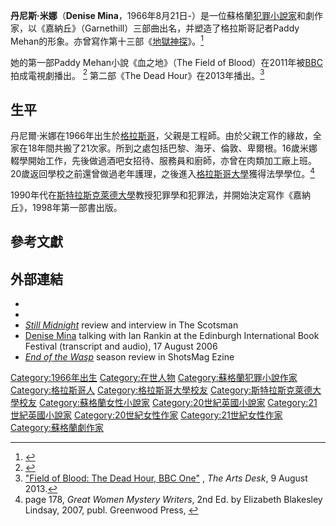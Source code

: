 {{Infobox writer
| name          = Denise Mina
| image         = DeniseMina.jpg
| image_size    = 
| caption       = 
| pseudonym     = 
| birth_date    = {{birth date and age|1966|8|21}}
| birth_place   = [[蘇格蘭|蘇格蘭]]，[[格拉斯哥|格拉斯哥]]
| death_date    = 
| death_place   = 
| occupation    = 
| nationality   = {{UK}}
| period        = 
| genre         = [[犯罪小說|犯罪小說]]
| subject       = 
| movement      = 
| notable_works = 《嘉納丘》
| influences    = 
| influenced    = 
| signature     = 
| website       = {{url|www.denisemina.co.uk/}}
| misc          = 
}}
'''丹尼斯·米娜'''（'''Denise Mina'''，1966年8月21日-）是一位蘇格蘭[[犯罪小說家|犯罪小說家]]和劇作家，以《嘉納丘》（Garnethill）三部曲出名，并塑造了格拉斯哥記者Paddy Mehan的形象。亦曾寫作第十三部《[[地獄神探|地獄神探]]》。<ref name="vert-hell">{{Citation  | last = Irvine | first = Alex | author-link = Alexander C. Irvine | contribution = John Constantine Hellblazer | editor-last = Dougall  | editor-first = Alastair  | title = The Vertigo Encyclopedia  | pages = 102–111 | publisher = [[Dorling_Kindersley|Dorling Kindersley]]  | place = New York  | year = 2008 | ISBN = 0-7566-4122-5 | oclc = 213309015}}</ref>

她的第一部Paddy Mehan小說《血之地》（The Field of Blood）在2011年被[[BBC|BBC]]拍成電視劇播出。 <ref>{{Citation
 | last=Ellis
 | first=Maureen
 | title=Face to Face: Denise Mina
 | newspaper=The Herald
 | publication-place=Glasgow
 | date=13 December 2010
 | accessdate=2010-12-14
 | url=http://www.heraldscotland.com/life-style/real-lives/face-to-face-denise-mina-1.1074064
 | archive-date=2013-10-15
 | archive-url=https://web.archive.org/web/20131015011711/http://www.heraldscotland.com/life-style/real-lives/face-to-face-denise-mina-1.1074064
 | dead-url=no
 }}</ref> 第二部《The Dead Hour》在2013年播出。<ref>[http://www.theartsdesk.com/tv/field-blood-dead-hour-bbc-one "Field of Blood: The Dead Hour, BBC One"] {{Wayback|url=http://www.theartsdesk.com/tv/field-blood-dead-hour-bbc-one |date=20161011054857 }}, ''The Arts Desk'', 9 August 2013.</ref>

== 生平==
丹尼爾·米娜在1966年出生於[[格拉斯哥|格拉斯哥]]，父親是工程師。由於父親工作的緣故，全家在18年間共搬了21次家。所到之處包括巴黎、海牙、倫敦、卑爾根。16歲米娜輟學開始工作，先後做過酒吧女招待、服務員和廚師，亦曾在肉類加工廠上班。20歲返回學校之前還曾做過老年護理，之後進入[[格拉斯哥大學|格拉斯哥大學]]獲得法學學位。<ref>page 178, ''Great Women Mystery Writers'', 2nd Ed. by Elizabeth Blakesley Lindsay, 2007, publ. Greenwood Press, {{ISBN|0-313-33428-5}}</ref>

1990年代在[[斯特拉斯克萊德大學|斯特拉斯克萊德大學]]教授犯罪學和犯罪法，并開始決定寫作《嘉納丘》，1998年第一部書出版。

==參考文獻==
{{Reflist}}

== 外部連結 ==
*{{official website|www.denisemina.co.uk/}}
*{{contemporary writers|id=02C26L474812627104}}
*[http://living.scotsman.com/books/Book-review--Still-Midnight.5492036.jp ''Still Midnight'']{{Wayback|url=http://living.scotsman.com/books/Book-review--Still-Midnight.5492036.jp |date=20100611002334 }} review and interview in The Scotsman
*[http://media.edbookfest.co.uk/bookfestival/index.php?q=node/141 Denise Mina]{{dead link|date=2017年11月 |bot=InternetArchiveBot |fix-attempted=yes }} talking with Ian Rankin at the Edinburgh International Book Festival (transcript and audio), 17 August 2006
*[http://www.shotsmag.co.uk/book_reviews_view.aspx?book_review_id=245 ''End of the Wasp'']{{Wayback|url=http://www.shotsmag.co.uk/book_reviews_view.aspx?book_review_id=245 |date=20170122041428 }} season review in ShotsMag Ezine

{{Authority control}}
{{DEFAULTSORT:Mina, Denise}}
[[Category:1966年出生|Category:1966年出生]]
[[Category:在世人物|Category:在世人物]]
[[Category:蘇格蘭犯罪小說作家|Category:蘇格蘭犯罪小說作家]]
[[Category:格拉斯哥人|Category:格拉斯哥人]]
[[Category:格拉斯哥大學校友|Category:格拉斯哥大學校友]]
[[Category:斯特拉斯克萊德大學校友|Category:斯特拉斯克萊德大學校友]]
[[Category:蘇格蘭女性小說家|Category:蘇格蘭女性小說家]]
[[Category:20世紀英國小說家|Category:20世紀英國小說家]]
[[Category:21世紀英國小說家|Category:21世紀英國小說家]]
[[Category:20世紀女性作家|Category:20世紀女性作家]]
[[Category:21世紀女性作家|Category:21世紀女性作家]]
[[Category:蘇格蘭劇作家|Category:蘇格蘭劇作家]]